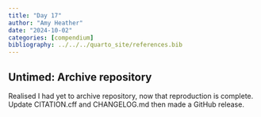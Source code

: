 ```yaml
---
title: "Day 17"
author: "Amy Heather"
date: "2024-10-02"
categories: [compendium]
bibliography: ../../../quarto_site/references.bib
---
```


## Untimed: Archive repository

Realised I had yet to archive repository, now that reproduction is complete. Update CITATION.cff and CHANGELOG.md then made a GitHub release.
